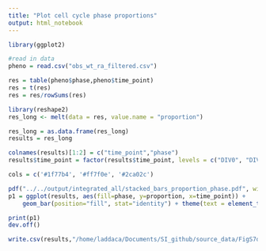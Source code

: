 ```yaml
---
title: "Plot cell cycle phase proportions"
output: html_notebook
---
```


```r
library(ggplot2)
```

```r
#read in data
pheno = read.csv("obs_wt_ra_filtered.csv")
```

```r
res = table(pheno$phase,pheno$time_point)
res = t(res)
res = res/rowSums(res)
```

```r
library(reshape2)
res_long <- melt(data = res, value.name = "proportion")
```

```r
res_long = as.data.frame(res_long)
results = res_long
```

```r
colnames(results)[1:2] = c("time_point","phase")
results$time_point = factor(results$time_point, levels = c("DIV0", "DIV4", "DIV10", "DIV20"))
```

```r
cols = c('#1f77b4', '#ff7f0e', '#2ca02c')

pdf("../../output/integrated_all/stacked_bars_proportion_phase.pdf", width = 4, height = 3)
p1 = ggplot(results, aes(fill=phase, y=proportion, x=time_point)) + 
    geom_bar(position="fill", stat="identity") + theme(text = element_text(family = "Helvetica", color = "black",size = 15)) + theme_classic() + xlab("Time Point") + ylab("Proportion") + theme(legend.title = element_blank()) + theme(axis.text = element_text(family = "Helvetica", color = "black",size = 15)) + theme(legend.text = element_text(family = "Helvetica", color = "black",size = 15)) + theme(axis.text.x = element_text(angle = 90)) + theme(axis.title=element_text(size=15,family = "Helvetica", color = "black")) +  scale_fill_manual(values = cols)

print(p1)
dev.off()
```

```r
write.csv(results,"/home/laddaca/Documents/SI_github/source_data/FigS7d.csv", row.names = F)
```

